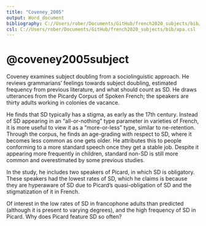 ```yaml
---
title: "Coveney_2005"
output: Word_document
bibliography: C://Users/rober/Documents/GitHub/french2020_subjects/bib/final.bib
csl: C://Users/rober/Documents/GitHub/french2020_subjects/bib/apa.csl
---
```


# @coveney2005subject

Coveney examines subject doubling from a sociolinguistic approach. He reviews grammarians’ feelings towards subject doubling, estimated frequency from previous literature, and what should count as SD. He draws utterances from the Picardy Corpus of Spoken French; the speakers are thirty adults working in colonies de vacance. 

He finds that SD typically has a stigma, as early as the 17th century. Instead of SD appearing in an “all-or-nothing” type parameter in varieties of French, it is more useful to view it as a “more-or-less” type, similar to ne-retention. 
Through the corpus, he finds an age-grading with respect to SD, where it becomes less common as one gets older. He attributes this to people conforming to a more standard speech once they get a stable job. Despite it appearing more frequently in children, standard non-SD is still more common and overestimated by some previous studies.

In the study, he includes two speakers of Picard, in which SD is obligatory. These speakers had the lowest rates of SD, which he claims is because they are hyperaware of SD due to Picard’s quasi-obligation of SD and the stigmatization of it in French.

Of interest in the low rates of SD in francophone adults than predicted (although it is present to varying degrees), and the high frequency of SD in Picard. Why does Picard feature SD so often? 